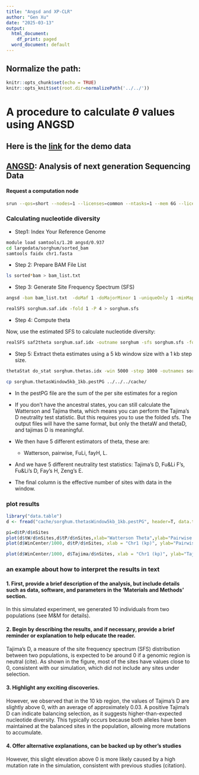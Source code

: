 ```yaml
---
title: "Angsd and XP-CLR"
author: "Gen Xu"
date: "2025-03-13"
output:
  html_document:
    df_print: paged
  word_document: default
---
```

## Normalize the path:

```r
knitr::opts_chunk$set(echo = TRUE) 
knitr::opts_knit$set(root.dir=normalizePath('../../')) 
```


# A procedure to calculate $\theta$ values using ANGSD


## Here is the [**link**](https://app.globus.org/file-manager?origin_id=02e69d09-39f8-44f8-be56-ef476410cc89&origin_path=%2F) for the demo data


## [**ANGSD**](https://www.popgen.dk/angsd/index.php/ANGSD): Analysis of next generation Sequencing Data

#### Request a computation node

```bash
srun --qos=short --nodes=1 --licenses=common --ntasks=1 --mem 6G --licenses=common --time 2:00:00 --pty bash
```

### Calculating nucleotide diversity

- Step1: Index Your Reference Genome

```bash
module load samtools/1.20 angsd/0.937
cd largedata/sorghum/sorted_bam
samtools faidx chr1.fasta
```

- Step 2: Prepare BAM File List

```bash
ls sorted*bam > bam_list.txt
```

- Step 3: Generate Site Frequency Spectrum (SFS)

```bash
angsd -bam bam_list.txt  -doMaf 1 -doMajorMinor 1 -uniqueOnly 1 -minMapQ 30 -minQ 20 -minInd 6 -doSaf 1 -anc chr1.fasta -GL 2 -out sorghum -P 4

realSFS sorghum.saf.idx -fold 1 -P 4 > sorghum.sfs
```

- Step 4: Compute theta

Now, use the estimated SFS to calculate nucleotide diversity:
```bash
realSFS saf2theta sorghum.saf.idx -outname sorghum -sfs sorghum.sfs -fold 1 -P 4
```

- Step 5: Extract theta estimates using a 5 kb window size with a 1 kb step size.

```bash
thetaStat do_stat sorghum.thetas.idx -win 5000 -step 1000 -outnames sorghum.thetasWindow5kb_1kb

cp sorghum.thetasWindow5kb_1kb.pestPG ../../../cache/
```

- In the pestPG file are the sum of the per site estimates for a region
- If you don't have the ancestral states, you can still calculate the Watterson and Tajima theta, which means you can perform the Tajima's D neutrality test statistic. But this requires you to use the folded sfs. The output files will have the same format, but only the thetaW and thetaD, and tajimas D is meaningful.

- We then have 5 different estimators of theta, these are: 
  - Watterson, pairwise, FuLi, fayH, L. 
  
- And we have 5 different neutrality test statistics: Tajima's D, Fu&Li F's, Fu&Li's D, Fay's H, Zeng's E. 

- The final column is the effective number of sites with data in the window.

### plot results

```r
library("data.table")
d <- fread("cache/sorghum.thetasWindow5kb_1kb.pestPG", header=T, data.table=F)

pi=d$tP/d$nSites
plot(d$tW/d$nSites,d$tP/d$nSites,xlab="Watterson Theta",ylab="Pairwise Theta",pch=16,col=adjustcolor("blue",alpha.f = 0.5))
plot(d$WinCenter/1000, d$tP/d$nSites, xlab = "Chr1 (kp)", ylab="Pairwise Theta")
```

```r
plot(d$WinCenter/1000, d$Tajima/d$nSites, xlab = "Chr1 (kp)", ylab="Tajima's D")
```

### an example about how to interpret the results in text

#### 1. First, provide a brief description of the analysis, but include details such as data, software, and parameters in the 'Materials and Methods' section.

In this simulated experiment, we generated 10 individuals from two populations (see M&M for details).

#### 2. Begin by describing the results, and if necessary, provide a brief reminder or explanation to help educate the reader.

Tajima's D, a measure of the site frequency spectrum (SFS) distribution between two populations, is expected to be around 0 if a genomic region is neutral (cite). As shown in the figure, most of the sites have values close to 0, consistent with our simulation, which did not include any sites under selection.

#### 3. Highlight any exciting discoveries.

However, we observed that in the 10 kb region, the values of Tajima's D are slightly above 0, with an average of approximately 0.03. A positive Tajima's D can indicate balancing selection, as it suggests higher-than-expected nucleotide diversity. This typically occurs because both alleles have been maintained at the balanced sites in the population, allowing more mutations to accumulate. 

#### 4. Offer alternative explanations, can be backed up by other's studies

However, this slight elevation above 0 is more likely caused by a high mutation rate in the simulation, consistent with previous studies (citation).



